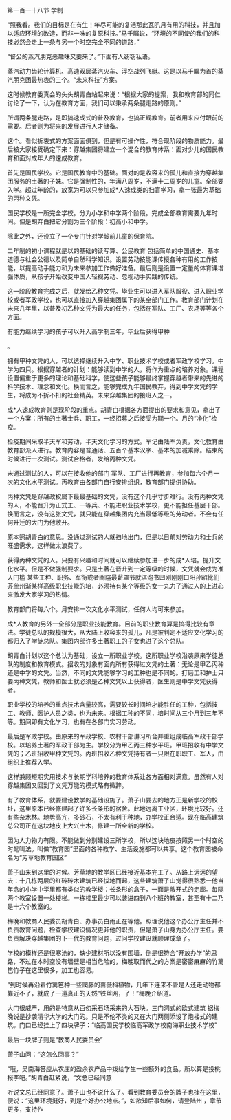 

第一百一十八节 学制

“照我看。我们的目标是在有生！年尽可能的复活那此瓦叭月有用的科技，并且加以适应环境的改造，而非一味的复原科技。”马千瞩说，“环境的不同使的我们的科技必然会走上一条与另一个时空完全不同的道路，”

“督公的蒸汽朋克恶趣味又要来了。”下面有人窃窃私语。

蒸汽动力齿轮计算机、高速双层蒸汽火车、浮空战列飞艇。这是以马千瞩为首的蒸汽朋克团最热衷的三个。“未来科技”方案。

这时候教育委真会的头头胡青白站起来说：“根据大家的提案，我和教育部的同仁讨论了一下，认为在教育方面，我们可以秉承两条腿走路的原则。”

所谓两条腿走路，是即搞速成式的普及教育，也搞正规教育。前者用来应付眼前的需要。后者则为将来的发展进行人才储备。

这个。看似折衷式的方案面面俱到，但是有可操作性，符合现阶段的物质能力。最后被大家接受确定下来：穿越集团将建立一个混合的教育体系：面对少儿的国民教育和面对成年人的速成教育。

首先是国民学校。它是国民教育中的基础。面对的是收容来的孤儿和直接为穿越集团服务的土著的子妹。它是强制性的，年满八周岁，不满十二周岁的儿童。全部要入学。超过年龄的，放宽为可以只参加成*人速成类的扫盲学习，拿一张最为基础的丙种文凭。

国民学校是一所完全学校。分为小学和中学两个阶段。完成全部教育需要九年时间。但是胡弃白把它分割为三个阶段：初高小和中学。

除此之外，还设立了一个专门针对学龄前儿童的保育院。

二年制的初小课程就是以的基础的读写算、公民教育 包括简单的中国通史、基本道德与社会公德以及简单自然科学知识。设置劳动技能课传授各种有用的工作技能，以提高动手能力和为未来参加工作做好准备。最后则是设置一定量的体育课增强体质，从孩子开始改变中国人轻视劳动、忽视动手实践的传统。

这一阶段教育完成之后，就发给乙种文凭。毕业生可以进入军队服役、进入职业学校或者军政学校，也可以直接加入穿越集团属下的某全部门工作。教育部门计划在未来几年里，以普及初乙种文凭为最大的任务，包括在军队、工厂、农场等等各个方面。

有能力继续学习的孩子可以升入高学制三年，毕业后获得甲种

。

拥有甲种文凭的人，可以选择继续升入中学、职业技术学校或者军政学校学习。中学为四只。根据穿越者的计划：能够读到中学的人，将作为重点的培养对象。课程设置偏重于更多的理论和基础科学，使这些孩子能够最终掌握穿越者带来的先进的科学技术、理念和文化。换而言之，能够完成九年国民教弃，得到中学文凭的学生，将成为不折不扣的社会精英。未来穿越集团的接班人之一。

成*人速成教育则是现阶段的重点。胡青白根据各方面提出的要求和意见，拿出了一个方案：所有的土著士兵、职工，一经招募之后接受为期一个。月的“净化”检疫。

检疫期间采取半天军和劳动，半天文化学习的方式。军记由陆军负责，文化教育由教育部派人进行。教育内容是普通话、五百个基本汉字、基本的加减乘除。结束的时候进行一次测试。测试合格者，发给丙种文凭。

未通过测试的人，可以在接收他的部门 军队、工厂进行再教育，参加每六个月一次的文化水平测试。再教育由各部门自行安排组织，教育部门提供协助。

丙种文凭是穿越政权属下最最基础的文凭，没有这个几乎寸步难行。没有丙种文凭的人，不能晋升为正式工、一等兵、不能进职业技术学校，更不能担任基层干部。换而言之，没有这张文凭，就只能在穿越集团内充当最低等级的劳动者。不会有任何升迁的大门为他敞开。

原本照胡青白的意思。没通过测试的人就扫地出门，但是以目前对劳动力和士兵的旺盛需求，这样做太浪费了。

获得丙种文凭的人。只要有兴趣和时间就可以继续参加进一步的成*人培。提升文化水平。但是不做强制要求。只是土著在晋升到一定等级的时候，文凭就会成为准入门槛 某些工种、职务、军衔或者阐隘最薪罩节就湛泡书凹刚刚刚口阳孙昭比们芥垒州渐某样高级职业技能的培，必须持有某个等级的女一丸力了通过人的上进心来激发大家学习的热情。

教育部门将每六个。月安排一次文化水平测试，任何人均可来参加。

成*人教育的另外一全部分是职业技能教育。目前的职业教育算是搞得比较有章法。学徒总队的规模很大，从大陆上收容来的孤儿，凡是被判定不适应文化学习的都归入了学徒总队。集团内部许多土著职工的子女也进了这个总队。

胡青白计划以这个总认为基础，设立一所职业学校。这所职业学校沿袭原来学徒总队的制度和教育模式。招收的对象有面向所有获得过文凭的土著：无论是甲乙丙种还是中学的文凭。当然，不同的文凭能够学习的工种也是不同的。打磨工和护士只要丙种文凭，教师和医士就必须是乙种文凭以上获得者，医生则是中学文凭获得者。

职业学校的培养的重点技术含量较高，需要较长时间培才能胜任的工种，包括技工、教师、医护人员之类，也为未来。根据工种的不同，培时间从三个月到三年不等。期间即有文化学习，也有在各部门实习劳动。

最后是军政学校。由原来的军政学校、农村干部讲习所合并重组成临高军政干部学校。以培养土著的军政干部为主。学校分为甲乙丙三种水平班。甲班招收有中学文凭的；乙班招收甲种文凭的。丙班招收乙种文凭持有者一只限在职职工、军人，由组织上推荐入学。

这样兼顾短期实用技术与长期学科培养的教育体系让各方面相对满意。虽然有人对穿越集团又回到了文凭万能的模式略有微辞。

有了教育体系，就要建设教学的基础设施了。萧子山要去的地方正是新学校的校址，这里原本已经修建起了许多长条形的宿舍。此地远离工业区，环境比较好。还有些杂木林。地势高亢，多砂石，不太有利于种地，办学校正合适。现在临高建筑总公司正在这块地皮上大兴土木，修建一所全新的学校。

因为人力物力有限。不能做到分别建设三所学校，所以这块地皮按照另一个时空的时髦叫法。叫做“教育园”里面的各种教学、生活设施都可以共享。这个教育园被命名为“芳草地教育园区”

萧子山来到这里的时候。芳草地的教学区已经接近基本完工了。从路上远远的望去：十几栋两层的红砖砖木建筑已经拔地而起，这些建筑萧子山觉得很熟悉一他当年念的小学中学里都有类似的教学楼：长条形的盒子，一面是敞开式的走廊。每隔两个教室设置一处楼梯。一栋楼里最少可以装进四到八个班的教室，甚至有十二乃是十六个教室的。

梅晚和教商人民委员胡青白、办事员白雨正在等他。照理说他这个办公厅主任并不负责教育问题，检查学校建设情况更非他的职责，但是萧子山身为办公厅主任。要负责解决穿越集团的下一代的教育问题，过问学校建设就顺理成章了。

学校的模样还是很寒沧的，缺少建材所以没有围墙，倒是很符合“开放办学”的思路，不过在本时空没有墙壁是相当危险的，梅晚取而代之的方案是密密麻麻的竹篱笆竹子在这里很多，加工也容易。

“到时候再沿着竹篱笆种一些爬藤的蔷薇科植物，几年下连来不管是人还走动物都靠近不了，就成了一道真正的天然“铁丝网，了！”梅晚介绍道。

大门很威严，用的是特意从百仞采石场采来的大石块。三门洞式的欧式建筑 据梅晚说是抄袭清华大学的大门的。只是不伦不类的又在大门两侧添设了炮楼式的建筑。门口已经挂上了四块牌子：“临高国民学校临高军政学校南海职业技术学校”

最后一块牌子则是“教商人民委员会”

萧子山问：“这怎么回事？”

“哦，吴南海答应从农庄的盈余农产品中拨给学生一些额外的食品。所以算是投桃报李吧。”胡青白赶紧说，“文总已经同意

听说文总已经同意了。萧子山也不说什么了。看到教育委员会的牌子也挂在这里，便说：“这里环境挺好，到是个好办公地点。”，如欲知后事如何，请登陆州 ，章节更多，支持作

